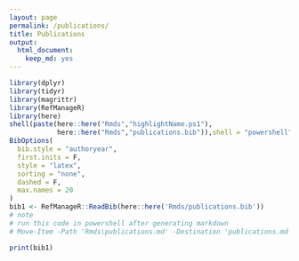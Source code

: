 ```yaml
---
layout: page
permalink: /publications/
title: Publications
output:
  html_document:
    keep_md: yes
---
```


```r
library(dplyr)
library(tidyr)
library(magrittr)
library(RefManageR)
library(here)
shell(paste(here::here("Rmds","highlightName.ps1"),
            here::here("Rmds","publications.bib")),shell = "powershell")
BibOptions(
  bib.style = "authoryear",
  first.inits = F,
  style = "latex",
  sorting = "none",
  dashed = F,
  max.names = 20
)
bib1 <- RefManageR::ReadBib(here::here('Rmds/publications.bib'))
# note
# run this code in powershell after generating markdown
# Move-Item -Path 'Rmds\publications.md' -Destination 'publications.md' -Force
```

<div class="boxBorder" markdown="1">

```r
print(bib1)
```
</div>